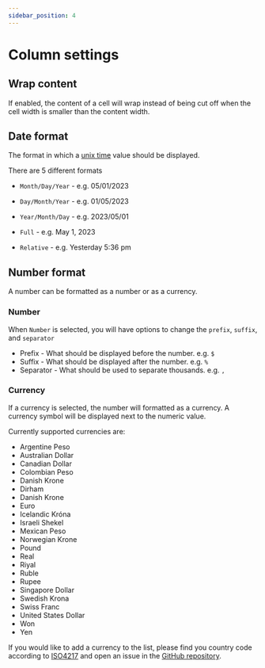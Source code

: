 ```yaml
---
sidebar_position: 4
---
```



# Column settings

## Wrap content

If enabled, the content of a cell will wrap instead of being cut off when the cell width is smaller than the content width.

## Date format

The format in which a [unix time](https://en.wikipedia.org/wiki/Unix_time) value should be displayed.

There are 5 different formats

-   `Month/Day/Year` - e.g. 05/01/2023

-   `Day/Month/Year` - e.g. 01/05/2023

-   `Year/Month/Day` - e.g. 2023/05/01

-   `Full` - e.g. May 1, 2023

-   `Relative` - e.g. Yesterday 5:36 pm

## Number format

A number can be formatted as a number or as a currency.

### Number

When `Number` is selected, you will have options to change the `prefix`, `suffix`, and `separator`

-   Prefix - What should be displayed before the number. e.g. `$`
-   Suffix - What should be displayed after the number. e.g. `%`
-   Separator - What should be used to separate thousands. e.g. `,`

### Currency

If a currency is selected, the number will formatted as a currency. A currency symbol will be displayed next to the numeric value.

Currently supported currencies are:

-   Argentine Peso
-   Australian Dollar
-   Canadian Dollar
-   Colombian Peso
-   Danish Krone
-   Dirham
-   Danish Krone
-   Euro
-   Icelandic Króna
-   Israeli Shekel
-   Mexican Peso
-   Norwegian Krone
-   Pound
-   Real
-   Riyal
-   Ruble
-   Rupee
-   Singapore Dollar
-   Swedish Krona
-   Swiss Franc
-   United States Dollar
-   Won
-   Yen

If you would like to add a currency to the list, please find you country code according to [ISO4217](https://en.wikipedia.org/wiki/ISO_4217) and open an issue in the [GitHub repository](https://github.com/trey-wallis/obsidian-dataloom/issues/new?assignees=&labels=enhancement&projects=&template=FEATURE.yml).
